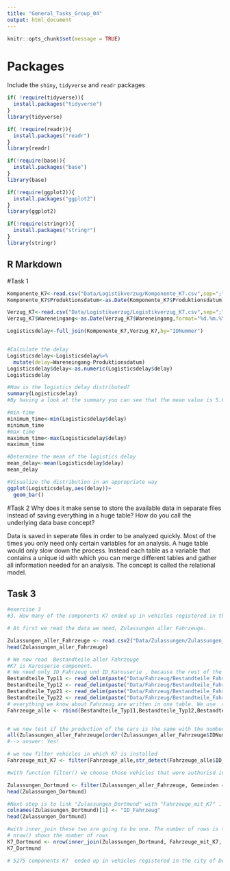 ```yaml
---
title: "General_Tasks_Group_04"
output: html_document
---
```


```r
knitr::opts_chunk$set(message = TRUE)
```
# Packages
Include the `shiny`, `tidyverse` and `readr` packages
```r


if( !require(tidyverse)){
  install.packages("tidyverse")
}
library(tidyverse)

if( !require(readr)){
  install.packages("readr")
}
library(readr)

if(!require(base)){
  install.packages("base")
}
library(base)

if(!require(ggplot2)){
  install.packages("ggplot2")
}
library(ggplot2)

if(!require(stringr)){
  install.packages("stringr")
}
library(stringr)

```
## R Markdown

#Task 1
```r
Komponente_K7<-read.csv("Data/Logistikverzug/Komponente_K7.csv",sep=";",header=TRUE)[,(2:3)]
Komponente_K7$Produktionsdatum<-as.Date(Komponente_K7$Produktionsdatum)

Verzug_K7<-read.csv("Data/Logistikverzug/Logistikverzug_K7.csv",sep=";",header=TRUE)[,(2:3)]
Verzug_K7$Wareneingang<-as.Date(Verzug_K7$Wareneingang,format="%d.%m.%Y")

Logisticsdelay<-full_join(Komponente_K7,Verzug_K7,by="IDNummer")


#Calculate the delay 
Logisticsdelay<-Logisticsdelay%>%
  mutate(delay=Wareneingang-Produktionsdatum)
Logisticsdelay$delay<-as.numeric(Logisticsdelay$delay)
Logisticsdelay

#How is the logistics delay distributed?
summary(Logisticsdelay)
#By having a look at the summary you can see that the mean value is 5.08. By having a look at the 1st Qu. and 3.Qu. you can find out that the distributon is rather even around the median. The difference between the 1st Qu. and the min is 2 while the difference between the Max and the 3rd Qu. is 7. This is an indicator for the fact it is a distribution with a steap left side. 

#min time
minimum_time<-min(Logisticsdelay$delay)
minimum_time
#max time
maximum_time<-max(Logisticsdelay$delay)
maximum_time

#Determine the mean of the logistics delay
mean_delay<-mean(Logisticsdelay$delay)
mean_delay

#Visualize the distribution in an appropriate way
ggplot(Logisticsdelay,aes(delay))+
  geom_bar()

```

#Task 2
Why  does  it  make  sense  to  store  the  available  data  in  separate  files  instead  of saving everything in a huge table? How do you call the underlying data base concept?

Data is saved in seperate files in order to be analyzed quickly. Most of the times you only need only certain variables for an analysis. A huge table would only slow down the process. Instead each table as a variable that contains a unique id with which you can merge different tables and gather all information needed for an analysis.
The concept is called the relational model.


## Task 3
```r
#exercise 3
#3. How many of the components K7 ended up in vehicles registered in the city of Dortmund?

# At first we read the data we need, Zulassungen aller Fahrzeuge. 

Zulassungen_aller_Fahrzeuge <- read.csv2("Data/Zulassungen/Zulassungen_alle_Fahrzeuge.csv") %>% subset(select=-1)
head(Zulassungen_aller_Fahrzeuge)

# We now read  Bestandteile aller Fahrzeuge
#K7 is Karosserie component.
# We need only ID_Fahrzeug und ID_Karosserie , because the rest of the columns are not useful
Bestandteile_Typ11 <- read_delim(paste("Data/Fahrzeug/Bestandteile_Fahrzeuge_OEM1_Typ11.csv",sep=""), ";", escape_double = FALSE, trim_ws = TRUE) %>% subset(select=c(ID_Fahrzeug,ID_Karosserie))
Bestandteile_Typ12 <- read_delim(paste("Data/Fahrzeug/Bestandteile_Fahrzeuge_OEM1_Typ12.csv",sep=""), ";", escape_double = FALSE, trim_ws = TRUE) %>% subset(select=c(ID_Fahrzeug,ID_Karosserie))
Bestandteile_Typ21 <- read_delim(paste("Data/Fahrzeug/Bestandteile_Fahrzeuge_OEM2_Typ21.csv",sep=""), ";", escape_double = FALSE, trim_ws = TRUE) %>% subset(select=c(ID_Fahrzeug,ID_Karosserie))
Bestandteile_Typ22 <- read_delim(paste("Data/Fahrzeug/Bestandteile_Fahrzeuge_OEM2_Typ22.csv",sep=""), ";", escape_double = FALSE, trim_ws = TRUE) %>% subset(select=c(ID_Fahrzeug,ID_Karosserie))
# everything we know about Fahrzeug are written in one table. We use  rbind()
Fahrzeuge_alle <- rbind(Bestandteile_Typ11,Bestandteile_Typ12,Bestandteile_Typ21,Bestandteile_Typ22)


# we now test if the production of the cars is the same with the number of cars that were "zugelassen"
all(Zulassungen_aller_Fahrzeuge[order(Zulassungen_aller_Fahrzeuge$IDNummer),]$IDNummer == Fahrzeuge_alle[order(Fahrzeuge_alle$ID_Fahrzeug),]$ID_Fahrzeug)
#--> answer: Yes!

# we now filter vehicles in which K7 is installed
Fahrzeuge_mit_K7 <- filter(Fahrzeuge_alle,str_detect(Fahrzeuge_alle$ID_Karosserie,"K7"))

#with function filter() we choose those vehicles that were authorisd in Dortmund.

Zulassungen_Dortmund <- filter(Zulassungen_aller_Fahrzeuge, Gemeinden == "DORTMUND")
head(Zulassungen_Dortmund)

#Next step is to link "Zulassungen_Dortmund" with "Fahrzeuge_mit_K7" . Column name changes.
colnames(Zulassungen_Dortmund)[1] <- "ID_Fahrzeug"
head(Zulassungen_Dortmund)

#with inner_join these two are going to be one. The number of rows is the number of the vehicles (Typ 22, OEM 2) and therefore Komponenten K7 which were authorized in Dortmund.
# nrow() shows the number of rows
K7_Dortmund <- nrow(inner_join(Zulassungen_Dortmund, Fahrzeuge_mit_K7, by = "ID_Fahrzeug"))
K7_Dortmund

# 5275 components K7  ended up in vehicles registered in the city of Dortmund




```


